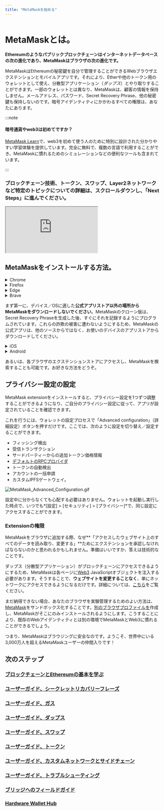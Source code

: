```yaml
---
title: "MetaMaskを始める"
---
```



<div class="center-container">
  <div class="img-large">
    <img
      src={
        require("../../../../../img/getting-started/getting-started-with-metamask/MetaMask_banner.png")
          .default
      }
      alt=""
    />
  </div>
</div>

# **MetaMaskとは。**

**Ethereumのようなパブリックブロックチェーンはインターネットデータベースの次の進化であり、MetaMaskはブラウザの次の進化です。**

MetaMaskはEthereumの秘密鍵を自分で管理することができるWebブラウザエクステンションとモバイルアプリです。それにより、Etherや他のトークン用のウォレットとして使え、分散型アプリケーション（_ダップス_）とやり取りすることができます。一部のウォレットとは異なり、MetaMaskは、顧客の情報を保持しません。メールアドレス、パスワード、Secret Recovery Phrase、他の秘密鍵も保持しないのです。暗号アイデンティティにかかわるすべての権限は、あなたにあります。

:::note

#### 暗号通貨やweb3は初めてですか？

[MetaMask Learn](https://learn.metamask.io/)で、web3を初めて使う人のために特別に設計された分かりやすい学習体験を提供しています。完全に無料で、複数の言語で利用することができ、MetaMaskに慣れるためのシミュレーションなどの便利なツールも含まれています。

:::

### **ブロックチェーン技術、トークン、スワップ、Layer2ネットワークなど特定のトピックについての詳細は、スクロールダウンし、「Next Steps」に進んでください。**

<div class="center-container">
  <div class="video-container">
    <iframe
      class="video-iframe"
      src="https://www.youtube.com/embed/YVgfHZMFFFQ?si=PTSfJ1LCzvJe3JuK"
      title="What is MetaMask?"
      allow="accelerometer; autoplay; clipboard-write; encrypted-media; gyroscope; picture-in-picture; web-share"
      allowFullScreen
    ></iframe>
  </div>
</div>

## **MetaMaskをインストールする方法。**

<Tabs>

<TabItem value="Browser extension" label="Browser extension">

<details>
<summary>Chrome</summary>

<div>

1. [https://metamask.io/](https://metamask.io/)にアクセスする

2. メニューバーで「Download」（ダウンロード）を選びます。

3. 「Install MetaMask for Chrome」（Chrome用MetaMaskをインストール）をクリックします。Chrome Web Storeに移動します。

<div class="center-container">
  <div class="img-large">
    <img
      src={
        require("../../../../../img/getting-started/getting-started-with-metamask/Install_MetaMask_Chrome_1.png")
          .default
      }
      alt="MetaMaskをChromeにインストール"
    />
  </div>
</div>

4. 「Add to Chrome」（クロームに追加）をクリックします。

5. ポップアップで、「Add extension」（エクステンションを追加）をクリックします。

<div class="center-container">
  <div class="img-medium">
    <img
      src={
        require("../../../../../img/getting-started/getting-started-with-metamask/Install_MetaMask_Chrome_2.png")
          .default
      }
      alt="MetaMaskをChromeにインストール"
    />
  </div>
</div>

MetaMask Extensionを追加すると、MetaMaskが自動的に開きます。画面右上のジグソーアイコンをクリックし、ピンアイコンを選ぶと、ツールバーから簡単にアクセスできることも確認できます。

</div>
</details>

<details>
<summary>Firefox</summary>

<div>

1. [https://metamask.io/](https://metamask.io/)にアクセスする
2. 「Download」（ダウンロード）をクリックする
3. 「Install MetaMask for Firefox」（Firefox用MetaMaskをインストール）をクリックします。
4. 新しく開いた画面で、「Add to Firefox」（Firefoxに追加）をクリックします。

<div class="center-container">
  <div class="img-large">
    <img
      src={
        require("../../../../../img/getting-started/getting-started-with-metamask/Install_MetaMask_Firefox_1.gif")
          .default
      }
      alt="MetaMaskをFirefoxにインストール"
    />
  </div>
</div>

5. ポップアップで、「Add」（追加）をクリック

<div class="center-container">
  <div class="img-medium">
    <img
      src={
        require("../../../../../img/getting-started/getting-started-with-metamask/Install_MetaMask_Firefox_2.png")
          .default
      }
      alt="MetaMaskをFirefoxにインストール"
    />
  </div>
</div>

**注：Firefoxのプラグインが「danfinlay、kumavis」で公開されていると記載されていることに警戒する必要はありません。彼らはMetaMaskを支える主要人物です。**

MetaMask Extensionを追加したのち、ブラウザページに戻ります。MetaMaskがブラウザに表示され、それをクリックして、MetaMaskを開きます。

</div>
</details>

<details>
<summary>Edge</summary>

<div>

1. [https://metamask.io/](https://metamask.io/)にアクセスする
2. 「Download」（ダウンロード）をクリックします。
3. 「Install MetaMask for Edge」（Edge用MetaMaskをインストール）をクリックします。
4. 開いた新しいウィンドウで、「Get」（取得）をクリックします。

<div class="center-container">
  <div class="img-large">
    <img
      src={
        require("../../../../../img/getting-started/getting-started-with-metamask/Install_MetaMask_Edge_1.gif")
          .default
      }
      alt="MetaMaskをEdgeにインストール"
    />
  </div>
</div>

5. ポップアップで、「Add Extension」（エクステンションを追加）をクリックします。

<div class="center-container">
  <div class="img-medium">
    <img
      src={
        require("../../../../../img/getting-started/getting-started-with-metamask/Install_MetaMask_Edge_2.png")
          .default
      }
      alt="MetaMaskをEdgeにインストール"
    />
  </div>
</div>

MetaMask Extensionを追加すると、MetaMaskが自動的に開きます。また、画面右上のジグソーアイコンをクリックし、MetaMask Extensionの隣にある3つのドットをクリックし、「Show in Toolbar」（ツールバーに表示）を選択することで、ツールバーから簡単にアクセスできるようにすることもできます。

</div>
</details>

<details>
<summary>Brave</summary>

<div>

1. [https://metamask.io/](https://metamask.io/)にアクセスする
2. 「Download」（ダウンロード）をクリックします。
3. 「Install MetaMask for Chrome」（Chrome用MetaMaskをインストール）をクリックします。心配しなくても大丈夫です。ここで 「Chrome」と表示される理由は、BraveがChromiumベースのブラウザで、ChromeとWeb Storeを共有しているからです。
4. 開いたChrome Storeで、「Add to Brave」（ブレーブに追加）をクリックします。

<div class="center-container">
  <div class="img-large">
    <img
      src={
        require("../../../../../img/getting-started/getting-started-with-metamask/Install_MetaMask_Brave_1.png")
          .default
      }
      alt="MetaMaskをBraveにインストール"
    />
  </div>
</div>

5. 表示されたポップアップ画面で、「Add extension」（エクステンションを追加）をクリックします。

<div class="center-container">
  <div class="img-medium">
    <img
      src={
        require("../../../../../img/getting-started/getting-started-with-metamask/Install_MetaMask_Brave_2.png")
          .default
      }
      alt="MetaMaskをBraveにインストール"
    />
  </div>
</div>

MetaMask Extensionを追加したのち、ブラウザページに戻ります。MetaMaskがブラウザに表示されます。クリックしてMetaMaskを開きます。

</div>
</details>

</TabItem>

<TabItem value="Mobile アプリ" label="Mobile アプリ">

まず第一に、デバイス／OSに適した**公式アプリストア以外の場所からMetaMaskをダウンロードしないでください**。MetaMaskのクローン版は、Secret Recovery Phraseを生成した後、すぐにそれを記録するようにプログラムされています。これらの詐欺の被害に遭わないようにするため、MetaMaskの公式アプリは、他のソースからではなく、お使いのデバイスのアプリストアからダウンロードしてください。

<details>
<summary>iOS</summary>

<div>

1. App Storeを開き、右下の検索ボタンをクリックします。検索バーにMetaMaskと入力します。

<div class="center-container">
  <div class="img-small">
    <img
      src={
        require("../../../../../img/getting-started/getting-started-with-metamask/Install_MetaMask_iOS.png")
          .default
      }
      alt="MetaMaskをiOSにインストール"
    />
  </div>
</div>

2. 「Get」（取得）をクリックするか、アプリの名前をクリックして詳細を表示します。通常のApp Storeのダウンロード確認プロセスを完了します。
3. インストール完了後、アプリを開き、プロンプトに従ってウォレットを作成します。
4. Secret Recovery Phraseをどこか安全なオフラインにバックアップしておいてください。

</div>
</details>

<details>
<summary>Android</summary>

<div>

1. Play Storeを開き、「MetaMask」を検索します。**公式のMetaMaskアプリは、以下のスクリーンショットのように表示されます。 偽のMetaMaskアプリをインストールしないように細心の注意を払ってください。 1,000万以上のダウンロードがあるものを探します。**

<div class="center-container">
  <div class="img-small">
    <img
      src={
        require("../../../../../img/getting-started/getting-started-with-metamask/Install_MetaMask_Android.png")
          .default
      }
      alt="MetaMaskをAndroidにインストール"
    />
  </div>
</div>

2. 「Install」（インストール）をタップし、プロセスが完了するのを待ちます。
3. インストール完了後、アプリを開き、プロンプトに従ってウォレットを作成します。
4. Secret Recovery Phraseをどこか安全なオフラインにバックアップしておいてください。

</div>
</details>

</TabItem>

</Tabs>

あるいは、各ブラウザのエクステンションストアにアクセスし、MetaMaskを検索することも可能です。お好きな方法をどうぞ。

## プライバシー設定の設定

MetaMask extensionをインストールすると、プライバシー設定を1つずつ調整することができるようになり、ご自分のプライバシー設定に従って、アプリが設定されていることを確認できます。

これを行うには、ウォレットの設定プロセスで「Advanced configuration」（詳細設定）ボタンを押すだけです。ここでは、次のように設定を切り替え／設定することができます。

- フィッシング検出
- 受信トランザクション
- サードパーティーからの追加トークン価格情報
- [デフォルトのRPCプロバイダ](https://metamask.zendesk.com/hc/en-us/articles/5378119120667)
- トークンの自動検出
- アカウントの一括申請
- カスタムIPFSゲートウェイ。

<div class="center-container">
  <div class="img-large">
    <img
      src={
        require("../../../../../img/getting-started/getting-started-with-metamask/MetaMask_Advanced_Configuration.gif")
          .default
      }
      alt="MetaMask_Advanced_Configuration.gif"
    />
  </div>
</div>

設定中に分からなくても心配する必要はありません。ウォレットを起動し実行した時点で、いつでも*[設定] > [セキュリティ] > [プライバシー]*で、同じ設定にアクセスすることができます。

### **Extensionの権限**

MetaMaskをブラウザに追加する際、なぜ**「アクセスしたウェブサイト上のすべてのデータを読み取り、変更する」**ためにエクステンションを承認しなければならないのかと思われるかもしれません。準備はいいですか、答えは技術的なことです。

ダップス（分散型アプリケーション）がブロックチェーンにアクセスできるようにするため、MetaMaskは各ページに[Web3](https://web3js.readthedocs.io/en/1.0/) JavaScriptオブジェクトを注入する必要があります。そうすることで、**ウェブサイトを変更することなく**、単にネットワークにアクセスできるようになるだけです。詳細については、[こちら](https://metamask.zendesk.com/hc/en-us/articles/12412707939611)をご覧ください。

まだ納得できない場合、あなたのブラウザを実験管理するためのよい方法は、[MetaMask](https://support.metamask.io/hc/en-us/articles/360015289672-Sandboxing-MetaMask)をサンドボックス化することです。[別のブラウザプロファイルを](https://metamask.zendesk.com/hc/en-us/articles/12174759849371)作成し、MetaMaskがそこにのみインストールされるようにします。こうすることにより、既存のWebアイデンティティとは別の環境でMetaMaskとWeb3に慣れることができるでしょう。

つまり、MetaMaskはブラウジングに安全なのです。ようこそ、世界中にいる3,000万人を超えるMetaMaskユーザーの仲間入りです！

####

## **次のステップ**

### [ブロックチェーンとEthereumの基本を学ぶ](https://metamask.zendesk.com/hc/en-us/articles/360015489611)

### **[ユーザーガイド、シークレットリカバリーフレーズ](https://metamask.zendesk.com/hc/en-us/articles/4404722782107)**

### **[ユーザーガイド、ガス](https://metamask.zendesk.com/hc/en-us/articles/4404600179227)**

### **[ユーザーガイド、ダップス](https://metamask.zendesk.com/hc/en-us/articles/4405506066331)**

### **[ユーザーガイド、スワップ](https://metamask.zendesk.com/hc/en-us/articles/4405093054363)**

### **[ユーザーガイド、トークン](https://metamask.zendesk.com/hc/en-us/articles/4405497827355)**

### **[ユーザーガイド、カスタムネットワークとサイドチェーン](https://metamask.zendesk.com/hc/en-us/articles/4404424659995)**

### **[ユーザーガイド、トラブルシューティング](https://metamask.zendesk.com/hc/en-us/articles/4406430256539)**

### **[ブリッジへのフィールドガイド](https://metamask.zendesk.com/hc/en-us/articles/4836913606683-Field-Guide-to-Bridges)**

### **[Hardware Wallet Hub](https://metamask.zendesk.com/hc/en-us/articles/4408552261275)**
